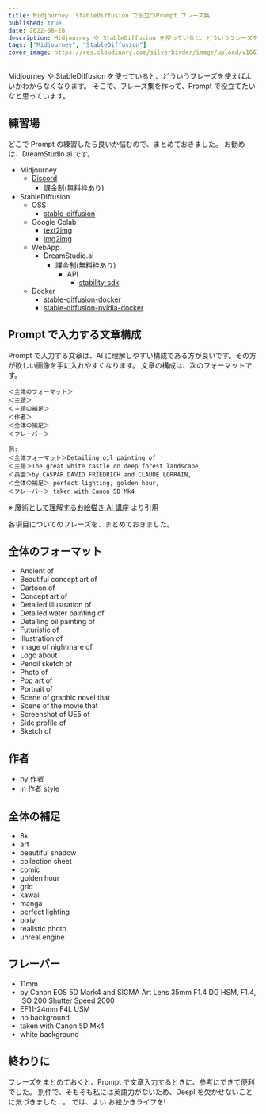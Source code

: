 ```yaml
---
title: Midjourney, StableDiffusion で役立つPrompt フレーズ集
published: true
date: 2022-08-28
description: Midjourney や StableDiffusion を使っていると、どういうフレーズを使えばよいかわからなくなります。そこで、フレーズ集を作って、Prompt で役立てたいなと思っています。
tags: ["Midjourney", "StableDiffusion"]
cover_image: https://res.cloudinary.com/silverbirder/image/upload/v1661654564/silver-birder.github.io/blog/randy-tarampi-U2eUlPEKIgU-unsplash.jpg
---
```


Midjourney や StableDiffusion を使っていると、どういうフレーズを使えばよいかわからなくなります。
そこで、フレーズ集を作って、Prompt で役立てたいなと思っています。

## 練習場

どこで Prompt の練習したら良いか悩むので、まとめておきました。
お勧めは、DreamStudio.ai です。

- Midjourney
  - [Discord](https://discord.com/app/invite-with-guild-onboarding/midjourney)
    - 課金制(無料枠あり)
- StableDiffusion
  - OSS
    - [stable-diffusion](https://github.com/CompVis/stable-diffusion)
  - Google Colab
    - [text2img](https://colab.research.google.com/github/huggingface/notebooks/blob/main/diffusers/stable_diffusion.ipynb)
    - [img2img](https://colab.research.google.com/github/cedro3/others2/blob/main/Stable_Diffusion2.ipynb)
  - WebApp
    - DreamStudio.ai
      - 課金制(無料枠あり)
        - API
          - [stability-sdk](https://github.com/Stability-AI/stability-sdk)
  - Docker
    - [stable-diffusion-docker](https://github.com/fboulnois/stable-diffusion-docker)
    - [stable-diffusion-nvidia-docker](https://github.com/NickLucche/stable-diffusion-nvidia-docker)

## Prompt で入力する文章構成

Prompt で入力する文章は、AI に理解しやすい構成である方が良いです。その方が欲しい画像を手に入れやすくなります。
文章の構成は、次のフォーマットです。

```
＜全体のフォーマット＞
＜主題＞
＜主題の補足＞
＜作者＞
＜全体の補足＞
＜フレーバー＞

例:
＜全体フォーマット＞Detailing oil painting of
＜主題＞The great white castle on deep forest landscape
＜英霊＞by CASPAR DAVID FRIEDRICH and CLAUDE LORRAIN,
＜全体の補足＞ perfect lighting, golden hour,
＜フレーバー＞ taken with Canon 5D Mk4
```

※ [魔術として理解するお絵描き AI 講座](https://note.com/fladdict/n/n0f0be20e3e23) より引用

各項目についてのフレーズを、まとめておきました。

## 全体のフォーマット

- Ancient of
- Beautiful concept art of
- Cartoon of
- Concept art of
- Detailed illustration of
- Detailed water painting of
- Detailing oil painting of
- Futuristic of
- Illustration of
- Image of nightmare of
- Logo about
- Pencil sketch of
- Photo of
- Pop art of
- Portrait of
- Scene of graphic novel that
- Scene of the movie that
- Screenshot of UE5 of
- Side profile of
- Sketch of

## 作者

- by 作者
- in 作者 style

## 全体の補足

- 8k
- art
- beautiful shadow
- collection sheet
- comic
- golden hour
- grid
- kawaii
- manga
- perfect lighting
- pixiv
- realistic photo
- unreal engine

## フレーバー

- 11mm
- by Canon EOS 5D Mark4 and SIGMA Art Lens 35mm F1.4 DG HSM, F1.4, ISO 200 Shutter Speed 2000
- EF11-24mm F4L USM
- no background
- taken with Canon 5D Mk4
- white background

## 終わりに

フレーズをまとめておくと、Prompt で文章入力するときに、参考にできて便利でした。
別件で、そもそも私には英語力がないため、Deepl を欠かせないことに気づきました...。
では、よい お絵かきライフを!
